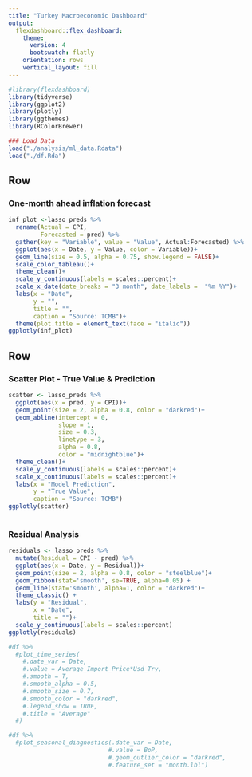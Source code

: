 ```yaml
---
title: "Turkey Macroeconomic Dashboard"
output: 
  flexdashboard::flex_dashboard:
    theme: 
      version: 4
      bootswatch: flatly
    orientation: rows
    vertical_layout: fill
---
```


```r
#library(flexdashboard)
library(tidyverse)
library(ggplot2)
library(plotly)
library(ggthemes)
library(RColorBrewer)
```


```r
### Load Data
load("./analysis/ml_data.Rdata")
load("./df.Rda")
```

Row 
-----------------------------------------------------------------------
### One-month ahead inflation forecast

```r
inf_plot <-lasso_preds %>% 
  rename(Actual = CPI,
         Forecasted = pred) %>% 
  gather(key = "Variable", value = "Value", Actual:Forecasted) %>% 
  ggplot(aes(x = Date, y = Value, color = Variable))+
  geom_line(size = 0.5, alpha = 0.75, show.legend = FALSE)+
  scale_color_tableau()+
  theme_clean()+
  scale_y_continuous(labels = scales::percent)+
  scale_x_date(date_breaks = "3 month", date_labels =  "%m %Y")+
  labs(x = "Date",
       y = "",
       title = "",
       caption = "Source: TCMB")+
  theme(plot.title = element_text(face = "italic"))
ggplotly(inf_plot)
```

Row 
-----------------------------------------------------------------------

### Scatter Plot - True Value & Prediction

```r
scatter <- lasso_preds %>% 
  ggplot(aes(x = pred, y = CPI))+
  geom_point(size = 2, alpha = 0.8, color = "darkred")+
  geom_abline(intercept = 0, 
              slope = 1, 
              size = 0.3, 
              linetype = 3, 
              alpha = 0.8, 
              color = "midnightblue")+
  theme_clean()+
  scale_y_continuous(labels = scales::percent)+
  scale_x_continuous(labels = scales::percent)+
  labs(x = "Model Prediction",
       y = "True Value",
       caption = "Source: TCMB")
ggplotly(scatter)
  
```

### Residual Analysis

```r
residuals <- lasso_preds %>% 
  mutate(Residual = CPI - pred) %>% 
  ggplot(aes(x = Date, y = Residual))+
  geom_point(size = 2, alpha = 0.8, color = "steelblue")+
  geom_ribbon(stat='smooth', se=TRUE, alpha=0.05) +
  geom_line(stat='smooth', alpha=1, color = "darkred")+
  theme_classic() +
  labs(y = "Residual",
       x = "Date",
       title = "")+
  scale_y_continuous(labels = scales::percent)
ggplotly(residuals)


```




```r
#df %>%
  #plot_time_series(
    #.date_var = Date,
    #.value = Average_Import_Price*Usd_Try, 
    #.smooth = T, 
    #.smooth_alpha = 0.5, 
    #.smooth_size = 0.7, 
    #.smooth_color = "darkred", 
    #.legend_show = TRUE, 
    #.title = "Average"
  #)


```



```r
#df %>%
  #plot_seasonal_diagnostics(.date_var = Date, 
                            #.value = BoP, 
                            #.geom_outlier_color = "darkred", 
                            #.feature_set = "month.lbl")
```






